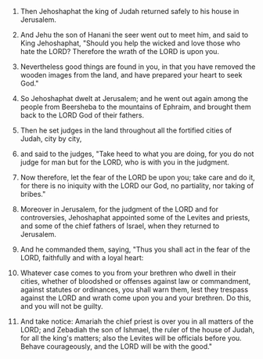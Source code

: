 
1. Then Jehoshaphat the king of Judah returned safely to his house in Jerusalem.

2. And Jehu the son of Hanani the seer went out to meet him, and said to King Jehoshaphat, "Should you help the wicked and love those who hate the LORD? Therefore the wrath of the LORD is upon you.

3. Nevertheless good things are found in you, in that you have removed the wooden images from the land, and have prepared your heart to seek God."

4. So Jehoshaphat dwelt at Jerusalem; and he went out again among the people from Beersheba to the mountains of Ephraim, and brought them back to the LORD God of their fathers.

5. Then he set judges in the land throughout all the fortified cities of Judah, city by city,

6. and said to the judges, "Take heed to what you are doing, for you do not judge for man but for the LORD, who is with you in the judgment.

7. Now therefore, let the fear of the LORD be upon you; take care and do it, for there is no iniquity with the LORD our God, no partiality, nor taking of bribes."

8. Moreover in Jerusalem, for the judgment of the LORD and for controversies, Jehoshaphat appointed some of the Levites and priests, and some of the chief fathers of Israel, when they returned to Jerusalem.

9. And he commanded them, saying, "Thus you shall act in the fear of the LORD, faithfully and with a loyal heart:

10. Whatever case comes to you from your brethren who dwell in their cities, whether of bloodshed or offenses against law or commandment, against statutes or ordinances, you shall warn them, lest they trespass against the LORD and wrath come upon you and your brethren. Do this, and you will not be guilty.

11. And take notice: Amariah the chief priest is over you in all matters of the LORD; and Zebadiah the son of Ishmael, the ruler of the house of Judah, for all the king's matters; also the Levites will be officials before you. Behave courageously, and the LORD will be with the good."


